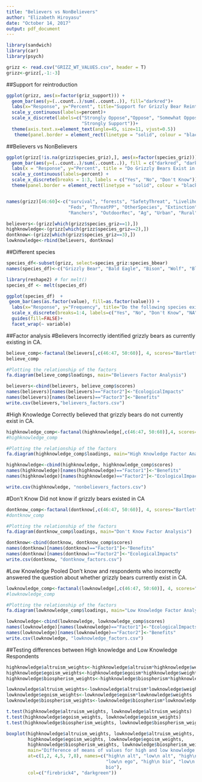 ```yaml
---
title: "Believers vs NonBelievers"
author: "Elizabeth Hiroyasu"
date: "October 14, 2017"
output: pdf_document
---
```


```r
library(sandwich)
library(car)
library(psych)

grizz <- read.csv("GRIZZ_WT_VALUES.csv", header = T)
grizz<-grizz[,-1:-3]
```

##Support for reintroduction
```r
ggplot(grizz, aes(x=factor(griz_support))) +
  geom_bar(aes(y=(..count..)/sum(..count..)), fill="darkred")+
  labs(x="Response", y="Percent", title="Support for Grizzly Bear Reintroduction")+
  scale_y_continuous(labels=percent)+
  scale_x_discrete(labels=c("Strongly Oppose","Oppose", "Somewhat Oppose", "Neither", "Somewhat Support", "Support", 
                            "Strongly Support"))+
  theme(axis.text.x=element_text(angle=45, size=11, vjust=0.5))
   theme(panel.border = element_rect(linetype = "solid", colour = "black", fill = NA))

```


##Believers vs NonBelievers
```r
ggplot(grizz[!is.na(grizz$species_griz),], aes(x=factor(species_griz))) + 
  geom_bar(aes(y=(..count..)/sum(..count..)), fill = c("darkred", "darkgreen", "darkred")) +
  labs(x = "Response", y="Percent", title = "Do Grizzly Bears Exist in California?") + 
  scale_y_continuous(labels=percent) +
  scale_x_discrete(breaks = 1:3, labels = c("Yes", "No", "Don't Know")) + 
  theme(panel.border = element_rect(linetype = "solid", colour = "black", fill = NA))


names(grizz)[46:60]<-c("survival", "forests", "SafetyThreat", "LivelihoodThreat", "Tourism",
                       "Feds", "ThreatPP", "OtherSpecies", "Extinction", "LocalControl", 
                       "Ranchers", "OutdoorRec", "Ag", "Urban", "Rural")

believers<-(grizz[which(grizz$species_griz==1),])
highknowledge<-(grizz[which(grizz$species_griz==2),])
dontknow<-(grizz[which(grizz$species_griz==3),])
lowknowledge<-rbind(believers, dontknow)
```

##Different species
```r
species_df<-subset(grizz, select=species_griz:species_bbear)
names(species_df)<-c("Grizzly Bear", "Bald Eagle", "Bison", "Wolf", "Black Bear")

library(reshape2) # for melt()
species_df <- melt(species_df)

ggplot(species_df)  + 
 geom_bar(aes(as.factor(value), fill=as.factor(value))) + 
  labs(x="Response", y="Frequency", title="Do the following species exist in California?")+
  scale_x_discrete(breaks=1:4, labels=c("Yes", "No", "Don't Know", "NA"))+
  guides(fill=FALSE)+
  facet_wrap(~ variable)
```


##Factor analysis
#Believers
Incorrectly identified grizzly bears as currently existing in CA.
```r
believe_comp<-factanal(believers[,c(46:47, 50:60)], 4, scores="Bartlett")
believe_comp

#Plotting the relationship of the factors
fa.diagram(believe_comp$loadings, main="Believers Factor Analysis")

believers<-cbind(believers, believe_comp$scores)
names(believers)[names(believers)=="Factor2"]<-"EcologicalImpacts"
names(believers)[names(believers)=="Factor3"]<-"Benefits"
write.csv(believers,"believers_factors.csv")
```

#High Knowledge
Correctly believed that grizzly bears do not currently exist in CA.
```r
highknowledge_comp<-factanal(highknowledge[,c(46:47, 50:60)],4, scores="Bartlett")
#highknowledge_comp

#Plotting the relationship of the factors
fa.diagram(highknowledge_comp$loadings, main="High Knowledge Factor Analysis")

highknowledge<-cbind(highknowledge, highknowledge_comp$scores)
names(highknowledge)[names(highknowledge)=="Factor1"]<-"Benefits"
names(highknowledge)[names(highknowledge)=="Factor2"]<-"EcologicalImpacts"

write.csv(highknowledge, "nonbelievers_factors.csv")
```

#Don't Know
Did not know if grizzly bears existed in CA
```r
dontknow_comp<-factanal(dontknow[,c(46:47, 50:60)], 4, scores="Bartlett")
#dontknow_comp

#Plotting the relationship of the factors
fa.diagram(dontknow_comp$loadings, main="Don't Know Factor Analysis")

dontknow<-cbind(dontknow, dontknow_comp$scores)
names(dontknow)[names(dontknow)=="Factor1"]<-"Benefits"
names(dontknow)[names(dontknow)=="Factor2"]<-"EcologicalImpacts"
write.csv(dontknow, "dontknow_factors.csv")
```

#Low Knowledge
Pooled Don't know and respondents who incorrectly answered the question about whether grizzly bears currently exist in CA.
```r
lowknowledge_comp<-factanal(lowknowledge[,c(46:47, 50:60)], 4, scores="Bartlett")
#lowknowledge_comp

#Plotting the relationship of the factors
fa.diagram(lowknowledge_comp$loadings, main="Low Knowledge Factor Analysis")

lowknowledge<-cbind(lowknowledge, lowknowledge_comp$scores)
names(lowknowledge)[names(lowknowledge)=="Factor1"]<-"EcologicalImpacts"
names(lowknowledge)[names(lowknowledge)=="Factor2"]<-"Benefits"
write.csv(lowknowledge, "lowknowledge_factors.csv")
```

##Testing differences between High knowledge and Low Knowledge Respondents
```r

highknowledge$altruism_weights<-highknowledge$altruism*highknowledge$weights
highknowledge$egoism_weights<-highknowledge$egoism*highknowledge$weights
highknowledge$biospherism_weights<-highknowledge$biospherism*highknowledge$weights

lowknowledge$altruism_weights<-lowknowledge$altruism*lowknowledge$weights
lowknowledge$egoism_weights<-lowknowledge$egoism*lowknowledge$weights
lowknowledge$biospherism_weights<-lowknowledge$biospherism*lowknowledge$weights

t.test(highknowledge$altruism_weights, lowknowledge$altruism_weights)
t.test(highknowledge$egoism_weights, lowknowledge$egoism_weights)
t.test(highknowledge$biospherism_weights, lowknowledge$biospherism_weights)

boxplot(highknowledge$altruism_weights, lowknowledge$altruism_weights,
        highknowledge$egoism_weights, lowknowledge$egoism_weights,
        highknowledge$biospherism_weights, lowknowledge$biospherism_weights,
        main="Difference of means of values for high and low knowledge respondents",
        at=c(1,2, 4,5, 7,8), names=c("high\n alt", "low\n alt", "high\n ego", 
                                     "low\n ego", "high\n bio", "low\n 
                                     bio"),
        col=c("firebrick4", "darkgreen"))

```